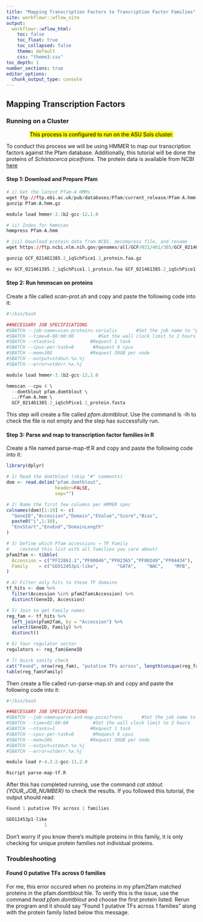 ```yaml
---
title: "Mapping Transcription Factors to Trancription Factor Families"
site: workflowr::wflow_site
output:
  workflowr::wflow_html:
    toc: false
    toc_float: true
    toc_collapsed: false
    theme: default
    css: "theme3.css"
toc_depth: 1
number_sections: true
editor_options:
  chunk_output_type: console
---
```


## Mapping Transcription Factors {.tabset}


### Running on a Cluster
<center>
<mark> This process is configured to run on the ASU Sols cluster. </mark>
</center>

To conduct this process we will be using HMMER to map our transcription factors against the Pfam database. Additionally, this tutorial will be done the proteins of *Schistocerca piceifrons*. The protein data is available from NCBI [here](https://ftp.ncbi.nlm.nih.gov/genomes/all/GCF/021/461/385/GCF_021461385.2_iqSchPice1.1/)

#### Step 1: Download and Prepare Pfam

```r

# i) Get the latest Pfam-A HMMs
wget ftp://ftp.ebi.ac.uk/pub/databases/Pfam/current_release/Pfam-A.hmm.gz
gunzip Pfam-A.hmm.gz

module load hmmer-3.1b2-gcc-12.1.0 

# ii) Index for hmmscan
hmmpress Pfam-A.hmm

# iii) Download protein data from NCBI, decompress file, and rename
wget https://ftp.ncbi.nlm.nih.gov/genomes/all/GCF/021/461/385/GCF_021461385.2_iqSchPice1.1/GCF_021461385.2_iqSchPice1.1_protein.faa.gz

gunzip GCF_021461385.2_iqSchPice1.1_protein.faa.gz

mv GCF_021461385.2_iqSchPice1.1_protein.faa GCF_021461385.2_iqSchPice1.1_protein.fasta

```

#### Step 2: Run hmmscan on proteins

Create a file called *scan-prot.sh* and copy and paste the following code into it:

```r

#!/bin/bash

##NECESSARY JOB SPECIFICATIONS
#SBATCH --job-name=scan-proteins-serialis       #Set the job name to "psmc-referencegenome"
#SBATCH --time=0-08:00:00         #Set the wall clock limit to 2 hours
#SBATCH --ntasks=1             #Request 1 task
#SBATCH --cpus-per-task=8       #Request 8 cpus
#SBATCH --mem=30G              #Request 30GB per node
#SBATCH --output=stdout.%x.%j
#SBATCH --error=stderr.%x.%j

module load hmmer-3.1b2-gcc-12.1.0 

hmmscan --cpu 4 \
  --domtblout pfam.domtblout \
  ../Pfam-A.hmm \
  GCF_021461385.2_iqSchPice1.1_protein.fasta

```

This step will create a file called *pfam.domtblout*. Use the command ls -lh to check the file is not empty and the step has successfully run.

#### Step 3: Parse and map to transcription factor families in R

Create a file named parse-map-tf.R and copy and paste the following code into it:

```r
library(dplyr)

# 1) Read the domtblout (skip "#" comments)
dom <- read.delim("pfam.domtblout",
                  header=FALSE,
                  sep="")

# 2) Name the first few columns per HMMER spec
colnames(dom)[1:19] <- c(
  "GeneID","Accession","Domain","EValue","Score","Bias",
  paste0("i",1:10),
  "EnvStart","EnvEnd","DomainLength"
)

# 3) Define which Pfam accessions → TF Family
#    (extend this list with all families you care about)
pfam2fam <- tibble(
  Accession = c("PF22861.1","PF00046","PF02365","PF00249","PF04434"),
  Family    = c("GEO12453p1-like",       "GATA",    "NAC",    "MYB",    "TCP")
)

# 4) Filter only hits to those TF domains
tf_hits <- dom %>%
  filter(Accession %in% pfam2fam$Accession) %>%
  distinct(GeneID, Accession)

# 5) Join to get Family names
reg_fam <- tf_hits %>%
  left_join(pfam2fam, by = "Accession") %>%
  select(GeneID, Family) %>%
  distinct()

# 6) Your regulator vector
regulators <- reg_fam$GeneID

# 7) Quick sanity check
cat("Found", nrow(reg_fam), "putative TFs across", length(unique(reg_fam$Family)), "families\n")
table(reg_fam$Family)

```

Then create a file called run-parse-map.sh and copy and paste the following code into it:

```r
#!/bin/bash

##NECESSARY JOB SPECIFICATIONS
#SBATCH --job-name=parse-and-map-piceifrons       #Set the job name to "psmc-referencegenome"
#SBATCH --time=02:00:00         #Set the wall clock limit to 2 hours
#SBATCH --ntasks=1             #Request 1 task
#SBATCH --cpus-per-task=8       #Request 8 cpus
#SBATCH --mem=30G              #Request 30GB per node
#SBATCH --output=stdout.%x.%j
#SBATCH --error=stderr.%x.%j

module load r-4.3.2-gcc-11.2.0

Rscript parse-map-tf.R

```

After this has completed running, use the command *cat stdout.{YOUR_JOB_NUMBER}* to check the results. If you followed this tutorial, the output should read:

```r

Found 1 putative TFs across 1 families

GEO12453p1-like 
              1 
```

Don't worry if you know there's multiple proteins in this family, it is only checking for unique protein families not individual proteins.

### Troubleshooting

#### Found 0 putative TFs across 0 families
For me, this error occured when no proteins in my pfam2fam matched proteins in the pfam.domtblout file. To verify this is the issue, use the command *head pfam.domtblout* and choose the first protein listed. Rerun the program and it should say "Found 1 putative TFs across 1 families" along with the protein family listed below this message.
